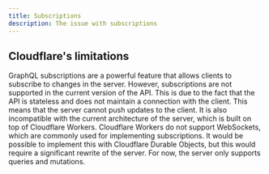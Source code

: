 ```yaml
---
title: Subscriptions
description: The issue with subscriptions
---
```


## Cloudflare's limitations

GraphQL subscriptions are a powerful feature that allows clients to subscribe to changes in the server. However, subscriptions are not supported in the current version of the API. This is due to the fact that the API is stateless and does not maintain a connection with the client. This means that the server cannot push updates to the client. It is also incompatible with the current architecture of the server, which is built on top of Cloudflare Workers. Cloudflare Workers do not support WebSockets, which are commonly used for implementing subscriptions. It would be possible to implement this with Cloudflare Durable Objects, but this would require a significant rewrite of the server. For now, the server only supports queries and mutations.